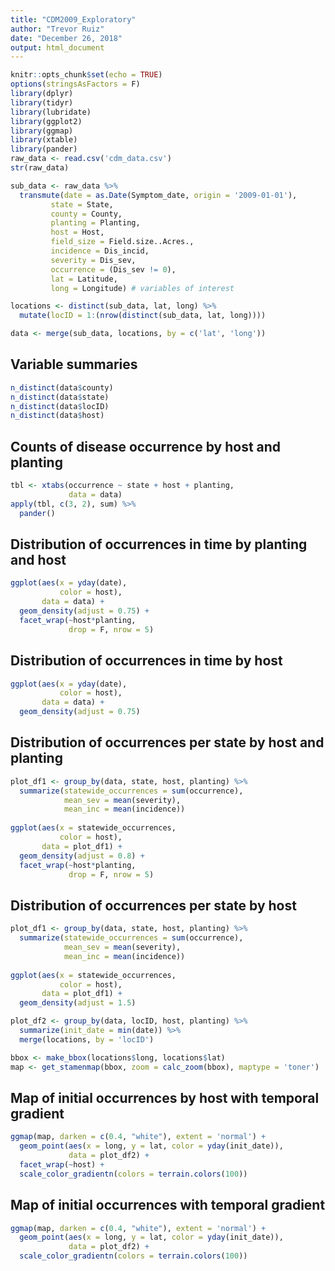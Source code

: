 ---
title: "CDM2009_Exploratory"
author: "Trevor Ruiz"
date: "December 26, 2018"
output: html_document
---

```{r setup, include=FALSE}
knitr::opts_chunk$set(echo = TRUE)
options(stringsAsFactors = F)
library(dplyr)
library(tidyr)
library(lubridate)
library(ggplot2)
library(ggmap)
library(xtable)
library(pander)
raw_data <- read.csv('cdm_data.csv')
str(raw_data)

sub_data <- raw_data %>%
  transmute(date = as.Date(Symptom_date, origin = '2009-01-01'),
         state = State,
         county = County,
         planting = Planting,
         host = Host,
         field_size = Field.size..Acres.,
         incidence = Dis_incid,
         severity = Dis_sev,
         occurrence = (Dis_sev != 0),
         lat = Latitude,
         long = Longitude) # variables of interest

locations <- distinct(sub_data, lat, long) %>%
  mutate(locID = 1:(nrow(distinct(sub_data, lat, long))))

data <- merge(sub_data, locations, by = c('lat', 'long'))
```

## Variable summaries
```{r variables}
n_distinct(data$county)
n_distinct(data$state)
n_distinct(data$locID)
n_distinct(data$host)
```

## Counts of disease occurrence by host and planting 
```{r tables}
tbl <- xtabs(occurrence ~ state + host + planting, 
             data = data)
apply(tbl, c(3, 2), sum) %>%
  pander()
```


## Distribution of occurrences in time by planting and host
```{r time1, echo = F}
ggplot(aes(x = yday(date),
           color = host),
       data = data) +
  geom_density(adjust = 0.75) +
  facet_wrap(~host*planting, 
             drop = F, nrow = 5)
```


## Distribution of occurrences in time by host
```{r time2, echo = F}
ggplot(aes(x = yday(date),
           color = host),
       data = data) +
  geom_density(adjust = 0.75)
```

## Distribution of occurrences per state by host and planting
```{r perstate1, echo = F}
plot_df1 <- group_by(data, state, host, planting) %>%
  summarize(statewide_occurrences = sum(occurrence),
            mean_sev = mean(severity),
            mean_inc = mean(incidence))
                    
ggplot(aes(x = statewide_occurrences,
           color = host), 
       data = plot_df1) +
  geom_density(adjust = 0.8) +
  facet_wrap(~host*planting, 
             drop = F, nrow = 5)
```

## Distribution of occurrences per state by host
```{r perstate2, echo = F}
plot_df1 <- group_by(data, state, host, planting) %>%
  summarize(statewide_occurrences = sum(occurrence),
            mean_sev = mean(severity),
            mean_inc = mean(incidence))
                    
ggplot(aes(x = statewide_occurrences,
           color = host), 
       data = plot_df1) +
  geom_density(adjust = 1.5)
```


```{r mapsetup, echo = F, include = F}
plot_df2 <- group_by(data, locID, host, planting) %>%
  summarize(init_date = min(date)) %>% 
  merge(locations, by = 'locID')

bbox <- make_bbox(locations$long, locations$lat)
map <- get_stamenmap(bbox, zoom = calc_zoom(bbox), maptype = 'toner')
```

## Map of initial occurrences by host with temporal gradient
```{r map2, echo = F}
ggmap(map, darken = c(0.4, "white"), extent = 'normal') +
  geom_point(aes(x = long, y = lat, color = yday(init_date)),
             data = plot_df2) +
  facet_wrap(~host) +
  scale_color_gradientn(colors = terrain.colors(100))
```

## Map of initial occurrences with temporal gradient
```{r map3, echo = F}
ggmap(map, darken = c(0.4, "white"), extent = 'normal') +
  geom_point(aes(x = long, y = lat, color = yday(init_date)),
             data = plot_df2) +
  scale_color_gradientn(colors = terrain.colors(100))
```
